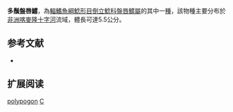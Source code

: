 {{Speciesbox 
| taxon = Chiloglanis polypogon
| status = NT
| status_system = IUCN3.1
| authority = [[Roberts|Roberts]], 1989
| synonyms = 
}}

'''多鬚盤唇鱨'''，為[[輻鰭魚綱|輻鰭魚綱]][[鯰形目|鯰形目]][[倒立鯰科|倒立鯰科]][[盤唇鱨屬|盤唇鱨屬]]的其中一[[種|種]]，該物種主要分布於[[非洲|非洲]][[喀麥隆|喀麥隆]][[十字河|十字河]]流域，體長可達5.5公分。

== 参考文献 ==
*{{FishBase_species|genus=Chiloglanis|species=polypogon|year=2011|month=12}}

== 扩展阅读 ==
{{refbegin}}
{{wikispecies-inline|Chiloglanis polypogon|多鬚盤唇鱨}}
{{refend}}
{{Taxonbar|from=Q1097776}}

[[Category:盤唇鱨屬|polypogon]]
[[Category:1989年描述的鱼类|C]]